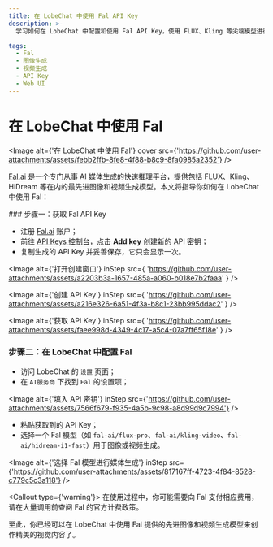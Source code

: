 ```yaml
---
title: 在 LobeChat 中使用 Fal API Key
description: >-
  学习如何在 LobeChat 中配置和使用 Fal API Key，使用 FLUX、Kling 等尖端模型进行 AI 图像和视频生成。

tags:
  - Fal
  - 图像生成
  - 视频生成
  - API Key
  - Web UI
---
```


# 在 LobeChat 中使用 Fal

<Image alt={'在 LobeChat 中使用 Fal'} cover src={'https://github.com/user-attachments/assets/febb2ffb-8fe8-4f88-b8c9-8fa0985a2352'} />

[Fal.ai](https://fal.ai/) 是一个专门从事 AI 媒体生成的快速推理平台，提供包括 FLUX、Kling、HiDream 等在内的最先进图像和视频生成模型。本文将指导你如何在 LobeChat 中使用 Fal：

<Steps>
  ### 步骤一：获取 Fal API Key

  - 注册 [Fal.ai](https://fal.ai/) 账户；
  - 前往 [API Keys 控制台](https://fal.ai/dashboard/keys)，点击 **Add key** 创建新的 API 密钥；
  - 复制生成的 API Key 并妥善保存，它只会显示一次。

  <Image
    alt={'打开创建窗口'}
    inStep
    src={
'https://github.com/user-attachments/assets/a2203b3a-1657-485a-a060-b018e7b2faaa'
}
  />

  <Image
    alt={'创建 API Key'}
    inStep
    src={
'https://github.com/user-attachments/assets/a216e326-6a51-4f3a-b8c1-23bb995ddac2'
}
  />

  <Image
    alt={'获取 API Key'}
    inStep
    src={
'https://github.com/user-attachments/assets/faee998d-4349-4c17-a5c4-07a7ff65f18e'
}
  />

  ### 步骤二：在 LobeChat 中配置 Fal

  - 访问 LobeChat 的 `设置` 页面；
  - 在 `AI服务商` 下找到 `Fal` 的设置项；

  <Image alt={'填入 API 密钥'} inStep src={'https://github.com/user-attachments/assets/7566f679-f935-4a5b-9c98-a8d99d9c7994'} />

  - 粘贴获取到的 API Key；
  - 选择一个 Fal 模型（如 `fal-ai/flux-pro`、`fal-ai/kling-video`、`fal-ai/hidream-i1-fast`）用于图像或视频生成。

  <Image alt={'选择 Fal 模型进行媒体生成'} inStep src={'https://github.com/user-attachments/assets/817167ff-4723-4f84-8528-c779c5c3a118'} />

  <Callout type={'warning'}>
    在使用过程中，你可能需要向 Fal 支付相应费用，请在大量调用前查阅 Fal 的官方计费政策。
  </Callout>
</Steps>

至此，你已经可以在 LobeChat 中使用 Fal 提供的先进图像和视频生成模型来创作精美的视觉内容了。
